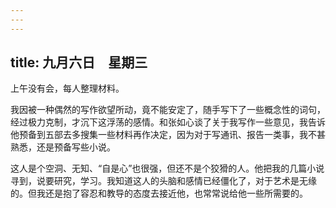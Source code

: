 ```yaml
---
---
---
```

title: 九月六日　星期三
---




上午没有会，每人整理材料。

我因被一种偶然的写作欲望所动，竟不能安定了，随手写下了一些概念性的词句，经过极力克制，才沉下这浮荡的感情。和张如心谈了关于我写作一些意见，我告诉他预备到五部去多搜集一些材料再作决定，因为对于写通讯、报告一类事，我不甚熟悉，还是预备写些小说。

这人是个空洞、无知、“自是心”也很强，但还不是个狡猾的人。他把我的几篇小说寻到，说要研究，学习。我知道这人的头脑和感情已经僵化了，对于艺术是无缘的。但我还是抱了容忍和教导的态度去接近他，也常常说给他一些所需要的。